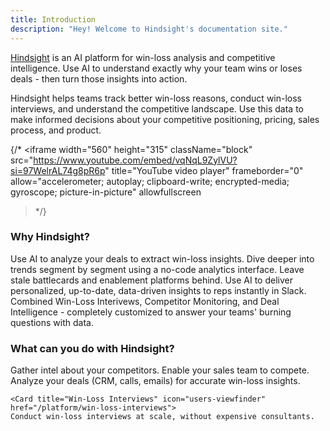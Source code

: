 ```yaml
---
title: Introduction
description: "Hey! Welcome to Hindsight's documentation site."
---
```

[Hindsight](https://www.usehindsight.com) is an AI platform for win-loss analysis and competitive intelligence. 
Use AI to understand exactly why your team wins or loses deals - then turn those insights into action.

Hindsight helps teams track better win-loss reasons, conduct win-loss interviews, and understand the competitive landscape.
Use this data to make informed decisions about your competitive positioning, pricing, sales process, and product.

{/* <iframe
  width="560"
  height="315"
  className="block"
  src="https://www.youtube.com/embed/vqNqL9ZylVU?si=97WelrAL74g8pR6p"
  title="YouTube video player"
  frameborder="0"
  allow="accelerometer; autoplay; clipboard-write; encrypted-media; gyroscope; picture-in-picture"
  allowfullscreen
></iframe> */}

### Why Hindsight?
<Steps>
  <Step title="Know Why You Win. Know Why You Lose. Competitor by Competitor.">
    Use AI to analyze your deals to extract win-loss insights. Dive deeper into trends segment by segment using a no-code analytics interface.
  </Step>
  <Step title="A Modern Approach to Competitive Enablement">
    Leave stale battlecards and enablement platforms behind. Use AI to deliver personalized, up-to-date, data-driven insights to reps instantly in Slack.
  </Step>
  <Step title="One Platform, Every Post-Deal Insight">
    Combined Win-Loss Interivews, Competitor Monitoring, and Deal Intelligence - completely customized to answer your teams' burning questions with data.
  </Step>
</Steps>

### What can you do with Hindsight?
<CardGroup cols={3}>
  <Card title="Competitive Intelligence" icon="globe-pointer" href="/platform/competitors">
    Gather intel about your competitors. Enable your sales team to compete.
  </Card>

  <Card title="Win-Loss Analysis" icon="salesforce" href="/platform/deal-reviews">
    Analyze your deals (CRM, calls, emails) for accurate win-loss insights.
  </Card>

    <Card title="Win-Loss Interviews" icon="users-viewfinder" href="/platform/win-loss-interviews">
    Conduct win-loss interviews at scale, without expensive consultants.
  </Card>
</CardGroup>